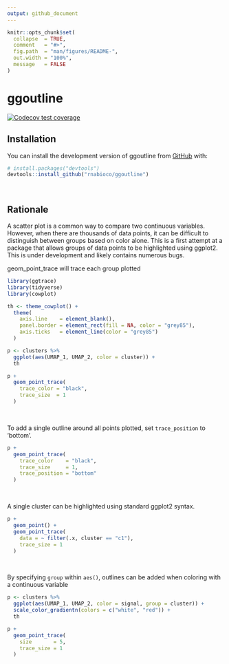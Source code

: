 ```yaml
---
output: github_document
---
```


<!-- README.md is generated from README.Rmd. Please edit that file -->

```r
knitr::opts_chunk$set(
  collapse  = TRUE,
  comment   = "#>",
  fig.path  = "man/figures/README-",
  out.width = "100%",
  message   = FALSE
)
```

# ggoutline

<!-- badges: start -->
[![Codecov test coverage](https://codecov.io/gh/rnabioco/ggoutline/branch/master/graph/badge.svg)](https://codecov.io/gh/rnabioco/ggoutline?branch=master)
<!-- badges: end -->

## Installation

You can install the development version of ggoutline from [GitHub](https://github.com/rnabioco/ggoutline) with:

``` r
# install.packages("devtools")
devtools::install_github("rnabioco/ggoutline")
```

<br>

## Rationale

A scatter plot is a common way to compare two continuous variables. However, when there are thousands of data points, it can be difficult to distinguish between groups based on color alone. This is a first attempt at a package that allows groups of data points to be highlighted using ggplot2. This is under development and likely contains numerous bugs.

geom_point_trace will trace each group plotted

```r
library(ggtrace)
library(tidyverse)
library(cowplot)

th <- theme_cowplot() +
  theme(
    axis.line    = element_blank(),
    panel.border = element_rect(fill = NA, color = "grey85"),
    axis.ticks   = element_line(color = "grey85")
  )

p <- clusters %>%
  ggplot(aes(UMAP_1, UMAP_2, color = cluster)) +
  th

p +
  geom_point_trace(
    trace_color = "black",
    trace_size  = 1
  )
```

<br>

To add a single outline around all points plotted, set `trace_position` to 'bottom'.

```r
p +
  geom_point_trace(
    trace_color    = "black",
    trace_size     = 1,
    trace_position = "bottom"
  )
```

<br>

A single cluster can be highlighted using standard ggplot2 syntax.

```r
p +
  geom_point() +
  geom_point_trace(
    data = ~ filter(.x, cluster == "c1"),
    trace_size = 1
  )
```

<br>

By specifying `group` within `aes()`, outlines can be added when coloring with a continuous variable

```r
p <- clusters %>%
  ggplot(aes(UMAP_1, UMAP_2, color = signal, group = cluster)) +
  scale_color_gradientn(colors = c("white", "red")) +
  th

p +
  geom_point_trace(
    size       = 5,
    trace_size = 1
  )
```
